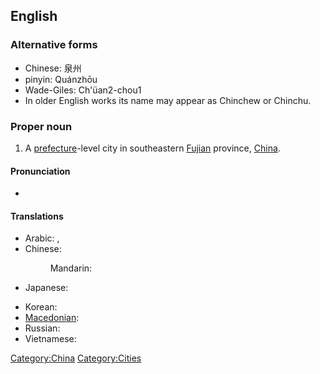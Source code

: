 ==English==
{{wikipedia}}

===Alternative forms===
* Chinese: 泉州
* pinyin: Quánzhōu
* Wade-Giles: Ch'üan2-chou1
* In older English works its name may appear as Chinchew or Chinchu.

===Proper noun===
{{en-proper-noun}}

# A [[prefecture]]-level city in southeastern [[Fujian]] province, [[China]].

====Pronunciation====
* {{IPA|/ˈtʃwɑnˈdʒoʊ/}}

====Translations====
{{trans-top|a city of China}}
* Arabic: {{t|ar|تشيوانتشو|m|tr=tshyuantshuu}}, {{t|ar|تشيوانجو|m|tr=tshyuanjuu}}
* Chinese:
*: Mandarin: {{t-|cmn|泉州|tr=Quánzhōu|sc=Hani}}
* Japanese: {{t-|ja|泉州|tr=せんしゅう, Senshū}}
{{trans-mid}}
* Korean: {{t|ko|취안저우|tr=Chwiangjeou|sc=Hang}}
* [[Macedonian]]: {{t|mk|Чиенџоу|n|tr=Číendžou}}
* Russian: {{t|ru|Цюаньчжоу|m|tr=Cjuan’čžóu}} {{indeclinable}}
* Vietnamese: {{t|vi|Tuyền Châu|xs=Vietnamese}}
{{trans-bottom}}

[[Category:China]]
[[Category:Cities]]